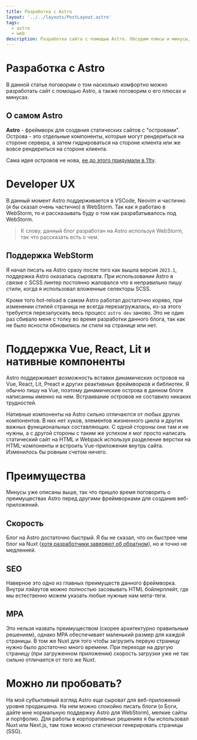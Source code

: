 ```yaml
---
title: Разработка с Astro
layout: '../../layouts/PostLayout.astro'
tags:
  - astro
  - web
description: Разработка сайта с помощью Astro. Обсудим плюсы и минусы, которые я нашел во время разработки станции.
---
```


# Разработка с Astro

В данной статье поговорим о том насколько комфортно можно разработать сайт с помощью Astro, а также поговорим о его плюсах и минусах.

## О самом Astro

**Astro** - фреймворк для создвния статических сайтов с "островами". Острова - это отдельные компоненты,
которые могут рендериться на стороне сервера, а затем гидрироваться на стороне клиента или же вовсе рендериться на стороне
клиента.

Сама идея островов не нова, [ее до этого придумали в 11ty](https://is-land.11ty.dev).

# Developer UX

В данный момент Astro поддерживается в VSCode, Neovim и частично (я бы сказал очень частично) в WebStorm.
Так как я работаю в WebStorm, то и рассказывать буду о том как разрабатывалось под WebStorm.

> К слову, данный блог разработан на Astro используя WebStorm, так что рассказать есть о чем.

## Поддержка WebStorm
Я начал писать на Astro сразу после того как вышла версия `2023.1`, поддержка Astro оказалась сыровата. При использовании
Astro в связке с SCSS линтер постоянно жаловался что я неправильно пишу стили, когда я использовал вложенные селекторы
SCSS.

Кроме того hot-reload в самом Astro работал достаточно коряво, при изменении стилей страница не всегда перезагружалась,
из-за этого требуется перезапускать весь процесс `astro dev` заново. Это не один раз сбивало меня с толку во время разработки
данного блога, так как не было ясности обновились ли стили на странице или нет.

# Поддержка Vue, React, Lit и нативные компоненты
Astro поддерживает возможность вставки динамических островов на Vue, React, Lit, Preact и других реактивных фреймворков
и библиотек. Я обычно пишу на Vue, поэтому динамические острова в данном блоге написанны именно на нем. Встраивание островов
не составило никаких трудностей.

Нативные компоненты на Astro сильно отличаются от любых других компонентов. В них нет хуков, элементов жизненного цикла и
других важных функциональных составляющих. С одной стороны они там и не нужны, а с другой стороны с таким же успехом я мог
просто написать статический сайт на HTML и Webpack используя разделение верстки на HTML-компоненты и встроить Vue-приложения
внутрь сайта. Изменилось бы ровным счетом ничего.

# Преимущества

Минусы уже описаны выше, так что пришло время поговорить о преимуществах Astro перед другими фреймворками для создания
веб-приложений.

## Скорость
Блог на Astro достаточно быстрый. Я бы не сказал, что он быстрее чем блог на Nuxt
([хотя разработчики заверяют об обратном](https://astro.build/blog/2023-web-framework-performance-report/)), но и точно не
медленней.

## SEO
Наверное это одно из главных преимуществ данного фреймворка. Внутри лэйаутов можно полностью засовывать HTML бойлерплейт,
где мы естественно можем указать любые нужные нам мета-теги.

## MPA
Это нельзя назвать преимуществом (скорее архитектурно правильным решением), однако MPA обеспечивает маленький размер для
каждой страницы. В том же Nuxt для того чтобы загрузить первую страницу нужно было достаточно много времени. При переходе на
другую страницу (при загруженном приложении) скорость загрузки уже не так сильно отличается от того же Nuxt.

# Можно ли пробовать?

На мой субъктивный взгляд Astro еще сыроват для веб-приложений уровня продакшена. На нем можно спокойно писать блоги
(о Боги, дайте мне нормальную поддержку Astro для WebStorm), мелкие сайты и портфолио. Для работы в корпоративных решениях
я бы использовал Nuxt или Next.js, там тоже можно статически генерировать страницы (SSG).